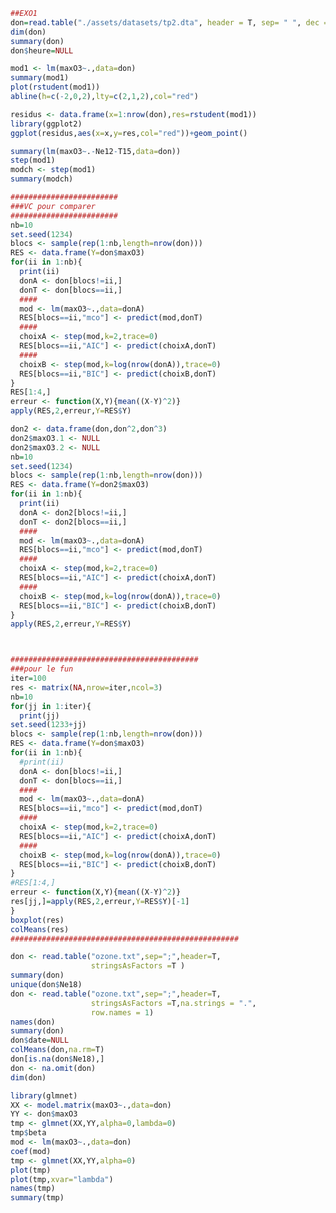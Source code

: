 
```r
##EXO1
don=read.table("./assets/datasets/tp2.dta", header = T, sep= " ", dec = ".")
dim(don)
summary(don)
don$heure=NULL

mod1 <- lm(maxO3~.,data=don)
summary(mod1)
plot(rstudent(mod1))
abline(h=c(-2,0,2),lty=c(2,1,2),col="red")

residus <- data.frame(x=1:nrow(don),res=rstudent(mod1))
library(ggplot2)
ggplot(residus,aes(x=x,y=res,col="red"))+geom_point()

summary(lm(maxO3~.-Ne12-T15,data=don))
step(mod1)
modch <- step(mod1)
summary(modch)

########################
###VC pour comparer 
########################
nb=10
set.seed(1234)
blocs <- sample(rep(1:nb,length=nrow(don)))
RES <- data.frame(Y=don$maxO3)
for(ii in 1:nb){
  print(ii)
  donA <- don[blocs!=ii,]
  donT <- don[blocs==ii,]
  ####
  mod <- lm(maxO3~.,data=donA)
  RES[blocs==ii,"mco"] <- predict(mod,donT)
  ####
  choixA <- step(mod,k=2,trace=0)
  RES[blocs==ii,"AIC"] <- predict(choixA,donT)
  ####
  choixB <- step(mod,k=log(nrow(donA)),trace=0)
  RES[blocs==ii,"BIC"] <- predict(choixB,donT)
}
RES[1:4,]
erreur <- function(X,Y){mean((X-Y)^2)}
apply(RES,2,erreur,Y=RES$Y)

don2 <- data.frame(don,don^2,don^3)
don2$maxO3.1 <- NULL
don2$maxO3.2 <- NULL
nb=10
set.seed(1234)
blocs <- sample(rep(1:nb,length=nrow(don)))
RES <- data.frame(Y=don2$maxO3)
for(ii in 1:nb){
  print(ii)
  donA <- don2[blocs!=ii,]
  donT <- don2[blocs==ii,]
  ####
  mod <- lm(maxO3~.,data=donA)
  RES[blocs==ii,"mco"] <- predict(mod,donT)
  ####
  choixA <- step(mod,k=2,trace=0)
  RES[blocs==ii,"AIC"] <- predict(choixA,donT)
  ####
  choixB <- step(mod,k=log(nrow(donA)),trace=0)
  RES[blocs==ii,"BIC"] <- predict(choixB,donT)
}
apply(RES,2,erreur,Y=RES$Y)



##########################################
###pour le fun
iter=100
res <- matrix(NA,nrow=iter,ncol=3)
nb=10
for(jj in 1:iter){
  print(jj)
set.seed(1233+jj)
blocs <- sample(rep(1:nb,length=nrow(don)))
RES <- data.frame(Y=don$maxO3)
for(ii in 1:nb){
  #print(ii)
  donA <- don[blocs!=ii,]
  donT <- don[blocs==ii,]
  ####
  mod <- lm(maxO3~.,data=donA)
  RES[blocs==ii,"mco"] <- predict(mod,donT)
  ####
  choixA <- step(mod,k=2,trace=0)
  RES[blocs==ii,"AIC"] <- predict(choixA,donT)
  ####
  choixB <- step(mod,k=log(nrow(donA)),trace=0)
  RES[blocs==ii,"BIC"] <- predict(choixB,donT)
}
#RES[1:4,]
erreur <- function(X,Y){mean((X-Y)^2)}
res[jj,]=apply(RES,2,erreur,Y=RES$Y)[-1]
}
boxplot(res)
colMeans(res)
###################################################

don <- read.table("ozone.txt",sep=";",header=T,
                  stringsAsFactors =T )
summary(don)
unique(don$Ne18)
don <- read.table("ozone.txt",sep=";",header=T,
                  stringsAsFactors =T,na.strings = ".",
                  row.names = 1)
names(don)
summary(don)
don$date=NULL
colMeans(don,na.rm=T)
don[is.na(don$Ne18),]
don <- na.omit(don)
dim(don)

library(glmnet)
XX <- model.matrix(maxO3~.,data=don)
YY <- don$maxO3
tmp <- glmnet(XX,YY,alpha=0,lambda=0)
tmp$beta
mod <- lm(maxO3~.,data=don)
coef(mod)
tmp <- glmnet(XX,YY,alpha=0)
plot(tmp)
plot(tmp,xvar="lambda")
names(tmp)
summary(tmp)
```